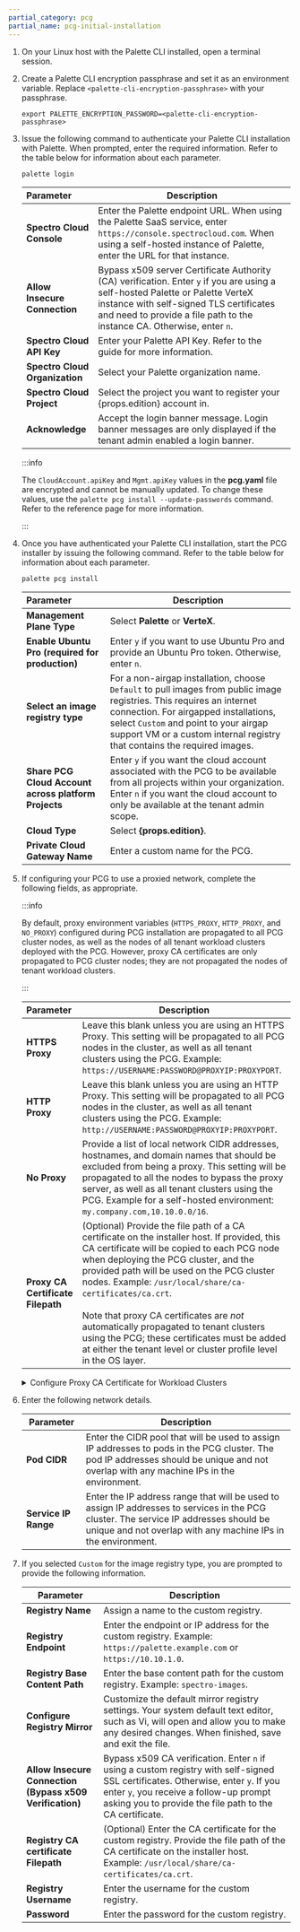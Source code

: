 ```yaml
---
partial_category: pcg
partial_name: pcg-initial-installation
---
```


1.  On your Linux host with the Palette CLI installed, open a terminal session.

2.  Create a Palette CLI encryption passphrase and set it as an environment variable. Replace `<palette-cli-encryption-passphrase>` with your passphrase.

    ```shell
    export PALETTE_ENCRYPTION_PASSWORD=<palette-cli-encryption-passphrase>
    ```

3.  Issue the following command to authenticate your Palette CLI installation with Palette. When prompted, enter the required information. Refer to
    the table below for information about each parameter.

    ```shell
    palette login
    ```

    | **Parameter**                  | **Description**                                                                                                                                                                                                                                                    |
    | :----------------------------- | ------------------------------------------------------------------------------------------------------------------------------------------------------------------------------------------------------------------------------------------------------------------ |
    | **Spectro Cloud Console**      | Enter the Palette endpoint URL. When using the Palette SaaS service, enter `https://console.spectrocloud.com`. When using a self-hosted instance of Palette, enter the URL for that instance.                                                                      |
    | **Allow Insecure Connection**  | Bypass x509 server Certificate Authority (CA) verification. Enter `y` if you are using a self-hosted Palette or Palette VerteX instance with self-signed TLS certificates and need to provide a file path to the instance CA. Otherwise, enter `n`. |
    | **Spectro Cloud API Key**      | Enter your Palette API Key. Refer to the <VersionedLink text="Create API Key" url="/user-management/authentication/api-key/create-api-key" /> guide for more information.                                                                                                           |
    | **Spectro Cloud Organization** | Select your Palette organization name.                                                                                                                                                                                                                             |
    | **Spectro Cloud Project**      | Select the project you want to register your {props.edition} account in.                                                                                                                                                                                                  |
    | **Acknowledge**                | Accept the login banner message. Login banner messages are only displayed if the tenant admin enabled a login banner.                                                                                                                                              |

    :::info

    The `CloudAccount.apiKey` and `Mgmt.apiKey` values in the **pcg.yaml** file are encrypted and cannot be manually
    updated. To change these values, use the `palette pcg install --update-passwords` command. Refer to the <VersionedLink text="PCG command" url="/automation/palette-cli/commands/pcg#update-passwords" /> reference page for more information.

    :::

4.  Once you have authenticated your Palette CLI installation, start the PCG installer by issuing the following command. Refer to the
    table below for information about each parameter.

    ```bash
    palette pcg install
    ```

    | **Parameter**                                        | **Description**                                                                                                                                                                                                                                                                    |
    | :--------------------------------------------------- | ---------------------------------------------------------------------------------------------------------------------------------------------------------------------------------------------------------------------------------------------------------------------------------- |
    | **Management Plane Type**                            | Select **Palette** or **VerteX**.                                                                                                                                                                                                                                                          |
    | **Enable Ubuntu Pro (required for production)**      | Enter `y` if you want to use Ubuntu Pro and provide an Ubuntu Pro token. Otherwise, enter `n`.                                                                                                                                                                                      |
    | **Select an image registry type**                    | For a non-airgap installation, choose `Default` to pull images from public image registries. This requires an internet connection. For airgapped installations, select `Custom` and point to your airgap support VM or a custom internal registry that contains the required images. |
    | **Share PCG Cloud Account across platform Projects** | Enter `y` if you want the cloud account associated with the PCG to be available from all projects within your organization. Enter `n` if you want the cloud account to only be available at the tenant admin scope.                                                                |
    | **Cloud Type**                                       | Select **{props.edition}**.                                                                                                                                                                                                                                                                  |
    | **Private Cloud Gateway Name**                       | Enter a custom name for the PCG.                                                                                                                                                                                                                       |

5. If configuring your PCG to use a proxied network, complete the following fields, as appropriate.

    :::info

    By default, proxy environment variables (`HTTPS_PROXY`, `HTTP_PROXY`, and `NO_PROXY`) configured during PCG installation are propagated to all PCG cluster nodes, as well as the nodes of all tenant workload clusters deployed with the PCG. However, proxy CA certificates are only propagated to PCG cluster nodes; they are not propagated the nodes of tenant workload clusters. 

    :::

    | **Parameter**                     | **Description**                                                                                                                                                                                                                                                                                                |
   | :-------------------------------- | -------------------------------------------------------------------------------------------------------------------------------------------------------------------------------------------------------------------------------------------------------------------------------------------------------------- |
   | **HTTPS Proxy**                   | Leave this blank unless you are using an HTTPS Proxy. This setting will be propagated to all PCG nodes in the cluster, as well as all tenant clusters using the PCG. Example: `https://USERNAME:PASSWORD@PROXYIP:PROXYPORT`.                                                                                                                   |
   | **HTTP Proxy**                    | Leave this blank unless you are using an HTTP Proxy. This setting will be propagated to all PCG nodes in the cluster, as well as all tenant clusters using the PCG. Example: `http://USERNAME:PASSWORD@PROXYIP:PROXYPORT`.                                                                                                                     |
   | **No Proxy**                      | Provide a list of local network CIDR addresses, hostnames, and domain names that should be excluded from being a proxy. This setting will be propagated to all the nodes to bypass the proxy server, as well as all tenant clusters using the PCG. Example for a self-hosted environment: `my.company.com,10.10.0.0/16`.                                     |
   | **Proxy CA Certificate Filepath** | (Optional) Provide the file path of a CA certificate on the installer host. If provided, this CA certificate will be copied to each PCG node when deploying the PCG cluster, and the provided path will be used on the PCG cluster nodes. Example: `/usr/local/share/ca-certificates/ca.crt`. <br /><br /> Note that proxy CA certificates are _not_ automatically propagated to tenant clusters using the PCG; these certificates must be added at either the tenant level or cluster profile level in the OS layer.   |

    <details>

    <summary>Configure Proxy CA Certificate for Workload Clusters</summary>
    
    Proxy CA certificates must be added to workload clusters at the tenant level or cluster profile level in the OS layer. If configured at the tenant level, _all_ workload clusters provisioned from the tenant, with the exception of managed Kubernetes clusters (EKS, AKS, and GKE) and Edge clusters, will have the CA certificate injected into their cluster nodes; if configured at the cluster profile level, only workload clusters deployed using the cluster profile will be injected with the CA certificate.

    To configure your proxy CA certificate for your workload clusters, use one of the following methods.

    <Tabs>

    <TabItem value="tenant" label="Tenant Settings">

    Take the following approach to propagate your proxy server CA certificate to _all_ workload cluster nodes provisioned from the tenant, with the exception of managed Kubernetes clusters (EKS, AKS, and GKE) and Edge clusters.

      1. Log in to [Palette](https://console.spectrocloud.com) as a tenant admin.
   
      2. From the left main menu, select **Tenant Settings**. 
   
      3. From the **Tenant Settings Menu**, below **Platform**, select **Certificates**.
   
      4. Select **Add A New Certificate**.
   
      5. In the **Add Certificate** dialog, enter the **Certificate Name** and **Certificate** value. 
   
      6. **Confirm** your changes.

    </TabItem>

    <TabItem value="cluster-profile" label="Cluster Profile OS Layer">

    Take the following approach to propagate proxy server CA certificates on a per-cluster basis.

      1. Log in to [Palette](https://console.spectrocloud.com).
   
      2. From the left main menu, select **Profiles**.
   
      3. Choose an existing cluster profile or <VersionedLink text="create a new cluster profile" url="/profiles/cluster-profiles/create-cluster-profiles" />. For more information, refer to the <VersionedLink text="cluster profile" url="/profiles/cluster-profiles" /> guide.
   
      4. In the OS layer of your cluster profile, uncomment `kubeadmconfig`, `kubeadmconfig.files`, and `kubeadmconfig.files.content`, and add your CA certificate.
      <br />
            ```yaml hideClipboard title="Example OS layer configuration" 
            kubeadmconfig:
            # preKubeadmCommands:
            # - echo "Executing pre kube admin config commands"
            # - update-ca-certificates
            # - 'systemctl restart containerd; sleep 3'
            # - 'while [ ! -S /var/run/containerd/containerd.sock ]; do echo "Waiting for containerd..."; sleep 1; done'
            # postKubeadmCommands:
            # - echo "Executing post kube admin config commands"
              files:
            # - targetPath: /usr/local/share/ca-certificates/mycom.crt
            #   targetOwner: "root:root"
            #   targetPermissions: "0644"
                content: |
                  -----BEGIN CERTIFICATE-----
                  ***************************
                  -----END CERTIFICATE-----
            ```

      5. Select **Confirm Updates**.

    </TabItem>

    </Tabs>

    </details>

6. Enter the following network details.

   | **Parameter**        | **Description**                                                                                                                                                                                        |
   | -------------------- | ------------------------------------------------------------------------------------------------------------------------------------------------------------------------------------------------------ |
   | **Pod CIDR**         | Enter the CIDR pool that will be used to assign IP addresses to pods in the PCG cluster. The pod IP addresses should be unique and not overlap with any machine IPs in the environment.                |
   | **Service IP Range** | Enter the IP address range that will be used to assign IP addresses to services in the PCG cluster. The service IP addresses should be unique and not overlap with any machine IPs in the environment. |                                                                                                       |

7. If you selected `Custom` for the image registry type, you are prompted to provide the following information.

   | **Parameter**                                            | **Description**                                                                                                                                                                                                                                                    |
   | -------------------------------------------------------- | ------------------------------------------------------------------------------------------------------------------------------------------------------------------------------------------------------------------------------------------------------------------ |
   | **Registry Name**                                        | Assign a name to the custom registry.                                                                                                                                                                                                                              |
   | **Registry Endpoint**                                    | Enter the endpoint or IP address for the custom registry. Example: `https://palette.example.com` or `https://10.10.1.0`.                                                                                                                                                 |
   | **Registry Base Content Path**                           | Enter the base content path for the custom registry. Example: `spectro-images`.                                                                                                                                                                                          |
   | **Configure Registry Mirror**                            | Customize the default mirror registry settings. Your system default text editor, such as Vi, will open and allow you to make any desired changes. When finished, save and exit the file.                   |
   | **Allow Insecure Connection (Bypass x509 Verification)** | Bypass x509 CA verification. Enter `n` if using a custom registry with self-signed SSL certificates. Otherwise, enter `y`. If you enter `y`, you receive a follow-up prompt asking you to provide the file path to the CA certificate. |
   | **Registry CA certificate Filepath**                     | (Optional) Enter the CA certificate for the custom registry. Provide the file path of the CA certificate on the installer host. Example: `/usr/local/share/ca-certificates/ca.crt`.                                                                               |
   | **Registry Username**                                    | Enter the username for the custom registry.                                                                                                                                                                                                                              |
   | **Password**                                             | Enter the password for the custom registry.                                                                                                                                                                                                                              |
